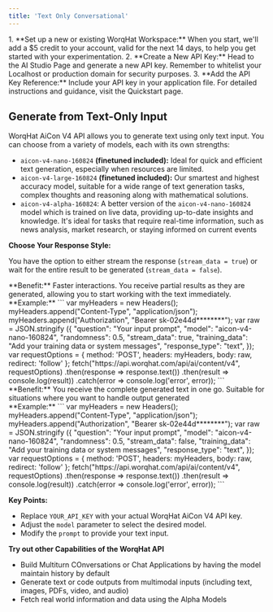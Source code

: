 ```yaml
---
title: 'Text Only Conversational'
---
```


<AccordionGroup>
    <Accordion title='Before You Begin'>
    1. **Set up a new or existing WorqHat Workspace:** When you start, we'll add a $5 credit to your account, valid for the next 14 days, to help you get started with your experimentation. 
    2. **Create a New API Key:** Head to the AI Studio Page and generate a new API key. Remember to whitelist your Localhost or production domain for security purposes.
    3. **Add the API Key Reference:** Include your API key in your application file. For detailed instructions and guidance, visit the Quickstart page.
  </Accordion>
</AccordionGroup>

## Generate from Text-Only Input

WorqHat AiCon V4 API allows you to generate text using only text input. You can choose from a variety of models, each with its own strengths:
* `aicon-v4-nano-160824` **(finetuned included):** Ideal for quick and efficient text generation, especially when resources are limited.
* `aicon-v4-large-160824` **(finetuned included):** Our smartest and highest accuracy model, suitable for a wide range of text generation tasks, complex thoughts and reasoning along with mathematical solutions.
* `aicon-v4-alpha-160824`: A better version of the `aicon-v4-nano-160824` model which is trained on live data, providing up-to-date insights and knowledge. It's ideal for tasks that require real-time information, such as news analysis, market research, or staying informed on current events

**Choose Your Response Style:**

You have the option to either stream the response (`stream_data = true`) or wait for the entire result to be generated (`stream_data = false`).

<Tabs>
  <Tab title="Streaming">
    **Benefit:** Faster interactions. You receive partial results as they are generated, allowing you to start working with the text immediately.
    <br />
    **Example:**
    ```
    var myHeaders = new Headers();
    myHeaders.append("Content-Type", "application/json");
    myHeaders.append("Authorization", "Bearer sk-02e44d********");
    var raw = JSON.stringify
    ({
        "question": "Your input prompt",
        "model": "aicon-v4-nano-160824",
        "randomness": 0.5,
        "stream_data": true,
        "training_data": "Add your training data or system messages",
        "response_type": "text",
    });
    var requestOptions = 
    {
        method: 'POST',
        headers: myHeaders,
        body: raw,
        redirect: 'follow'
    };
    fetch("https://api.worqhat.com/api/ai/content/v4", requestOptions)
    .then(response => response.text())
    .then(result => console.log(result))
    .catch(error => console.log('error', error));
   ```
  </Tab>
  <Tab title="Without Streaming">
  **Benefit:** You receive the complete generated text in one go. Suitable for situations where you want to handle output generated
  <br />
  **Example:**
  ```
    var myHeaders = new Headers();
    myHeaders.append("Content-Type", "application/json");
    myHeaders.append("Authorization", "Bearer sk-02e44d********");
    var raw = JSON.stringify
    ({
        "question": "Your input prompt",
        "model": "aicon-v4-nano-160824",
        "randomness": 0.5,
        "stream_data": false,
        "training_data": "Add your training data or system messages",
        "response_type": "text",
    });
    var requestOptions = 
    {
        method: 'POST',
        headers: myHeaders,
        body: raw,
        redirect: 'follow'
    };
    fetch("https://api.worqhat.com/api/ai/content/v4", requestOptions)
   .then(response => response.text())
   .then(result => console.log(result))
   .catch(error => console.log('error', error));
 ```
  </Tab>
</Tabs>

**Key Points:**
* Replace `YOUR_API_KEY` with your actual WorqHat AiCon V4 API key.
* Adjust the `model` parameter to select the desired model.
* Modify the `prompt` to provide your text input.

**Try out other Capabilities of the WorqHat API**
* Build Multiturn COnversations or Chat Applications by having the model maintain history by default
* Generate text or code outputs from multimodal inputs (including text, images, PDFs, video, and audio)
* Fetch real world information and data using the Alpha Models